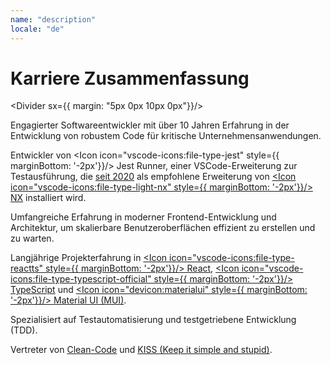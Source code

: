 ```yaml
---
name: "description"
locale: "de"
---
```


# Karriere Zusammenfassung

<Divider sx={{ margin: "5px 0px 10px 0px"}}/>

Engagierter Softwareentwickler mit über 10 Jahren Erfahrung in der Entwicklung von robustem Code für kritische Unternehmensanwendungen. 

Entwickler von <Link href="#openSource"><Icon icon="vscode-icons:file-type-jest" style={{ marginBottom: '-2px'}}/> Jest Runner</Link>, einer VSCode-Erweiterung zur Testausführung, die [seit 2020](https://github.com/nrwl/nx/issues/3868) als empfohlene Erweiterung von [<Icon icon="vscode-icons:file-type-light-nx" style={{ marginBottom: '-2px'}}/> NX](https://nx.dev/) installiert wird.

Umfangreiche Erfahrung in moderner Frontend-Entwicklung und Architektur, um skalierbare Benutzeroberflächen effizient zu erstellen und zu warten.

Langjährige Projekterfahrung in [<Icon icon="vscode-icons:file-type-reactts" style={{ marginBottom: '-2px'}}/> React](https://react.dev/), [<Icon icon="vscode-icons:file-type-typescript-official" style={{ marginBottom: '-2px'}}/> TypeScript](https://www.typescriptlang.org/) und [<Icon icon="devicon:materialui" style={{ marginBottom: '-2px'}}/> Material UI (MUI)](https://mui.com/).

Spezialisiert auf Testautomatisierung und testgetriebene Entwicklung (TDD).

Vertreter von [Clean-Code](https://www.youtube.com/watch?v=UjhX2sVf0eg) und [KISS (Keep it simple and stupid)](https://wiki.archlinux.de/title/KISS-Prinzip).